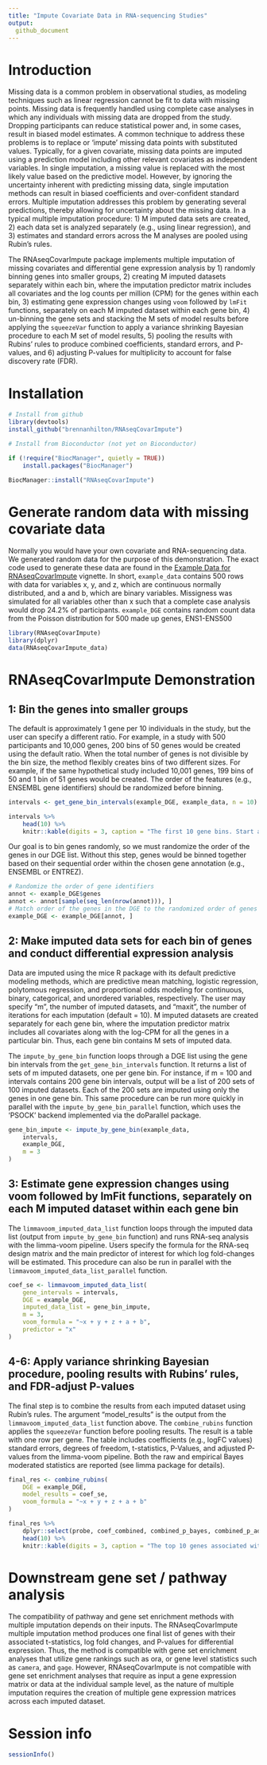 ```yaml
---
title: "Impute Covariate Data in RNA-sequencing Studies"
output:
  github_document
---
```


# Introduction

Missing data is a common problem in observational studies, as modeling techniques such as linear regression cannot be fit to data with missing points. Missing data is frequently handled using complete case analyses in which any individuals with missing data are dropped from the study. Dropping participants can reduce statistical power and, in some cases, result in biased model estimates. A common technique to address these problems is to replace or ‘impute’ missing data points with substituted values. Typically, for a given covariate, missing data points are imputed using a prediction model including other relevant covariates as independent variables. In single imputation, a missing value is replaced with the most likely value based on the predictive model. However, by ignoring the uncertainty inherent with predicting missing data, single imputation methods can result in biased coefficients and over-confident standard errors. Multiple imputation addresses this problem by generating several predictions, thereby allowing for uncertainty about the missing data. In a typical multiple imputation procedure: 1) M imputed data sets are created, 2) each data set is analyzed separately (e.g., using linear regression), and 3) estimates and standard errors across the M analyses are pooled using Rubin’s rules. 

The RNAseqCovarImpute package implements multiple imputation of missing covariates and differential gene expression analysis by 1) randomly binning genes into smaller groups, 2) creating M imputed datasets separately within each bin, where the imputation predictor matrix includes all covariates and the log counts per million (CPM) for the genes within each bin, 3) estimating gene expression changes using `voom` followed by `lmFit` functions, separately on each M imputed dataset within each gene bin, 4) un-binning the gene sets and stacking the M sets of model results before applying the `squeezeVar` function to apply a variance shrinking Bayesian procedure to each M set of model results, 5) pooling the results with Rubins’ rules to produce combined coefficients, standard errors, and P-values, and 6) adjusting P-values for multiplicity to account for false discovery rate (FDR). 


# Installation

```r
# Install from github
library(devtools)
install_github("brennanhilton/RNAseqCovarImpute")

# Install from Bioconductor (not yet on Bioconductor)

if (!require("BiocManager", quietly = TRUE))
    install.packages("BiocManager")

BiocManager::install("RNAseqCovarImpute")
```

# Generate random data with missing covariate data

Normally you would have your own covariate and RNA-sequencing data. We generated random data for the purpose of this demonstration. The exact code used to generate these data are found in the [Example Data for RNAseqCovarImpute](Example_Data_for_RNAseqCovarImpute.html) vignette. In short, `example_data` contains 500 rows with data for variables x, y, and z, which are continuous normally distributed, and a and b, which are binary variables. Missigness was simulated for all variables other than x such that a complete case analysis would drop 24.2% of participants. `example_DGE` contains random count data from the Poisson distribution for 500 made up genes, ENS1-ENS500
```r
library(RNAseqCovarImpute)
library(dplyr)
data(RNAseqCovarImpute_data)
```

# RNAseqCovarImpute Demonstration

## 1: Bin the genes into smaller groups
The default is approximately 1 gene per 10 individuals in the study, but the user can specify a different ratio. For example, in a study with 500 participants and 10,000 genes, 200 bins of 50 genes would be created using the default ratio. When the total number of genes is not divisible by the bin size, the method flexibly creates bins of two different sizes. For example, if the same hypothetical study included 10,001 genes, 199 bins of 50 and 1 bin of 51 genes would be created. The order of the features (e.g., ENSEMBL gene identifiers) should be randomized before binning. 

```r
intervals <- get_gene_bin_intervals(example_DGE, example_data, n = 10)
```

```r
intervals %>%
    head(10) %>%
    knitr::kable(digits = 3, caption = "The first 10 gene bins. Start and end columns indicate row numbers for the beginning and end of each bin. Number indicates the number of genes in each bin.")
```

Our goal is to bin genes randomly, so we must randomize the order of the genes in our DGE list. Without this step, genes would be binned together based on their sequential order within the chosen gene annotation (e.g., ENSEMBL or ENTREZ). 

```r
# Randomize the order of gene identifiers
annot <- example_DGE$genes
annot <- annot[sample(seq_len(nrow(annot))), ]
# Match order of the genes in the DGE to the randomized order of genes in the annotation
example_DGE <- example_DGE[annot, ]
```

## 2: Make imputed data sets for each bin of genes and conduct differential expression analysis

Data are imputed using the mice R package with its default predictive modeling methods, which are predictive mean matching, logistic regression, polytomous regression, and proportional odds modeling for continuous, binary, categorical, and unordered variables, respectively. The user may specify “m”, the number of imputed datasets, and “maxit”, the number of iterations for each imputation (default = 10). M imputed datasets are created separately for each gene bin, where the imputation predictor matrix includes all covariates along with the log-CPM for all the genes in a particular bin. Thus, each gene bin contains M sets of imputed data. 

The `impute_by_gene_bin` function loops through a DGE list using the gene bin intervals from the `get_gene_bin_intervals` function. It returns a list of sets of m imputed datasets, one per gene bin. For instance, if m = 100 and intervals contains 200 gene bin intervals, output will be a list of 200 sets of 100 imputed datasets. Each of the 200 sets are imputed using only the genes in one gene bin. This same procedure can be run more quickly in parallel with the `impute_by_gene_bin_parallel` function, which uses the 'PSOCK' backend implemented via the doParallel package.
```r
gene_bin_impute <- impute_by_gene_bin(example_data,
    intervals,
    example_DGE,
    m = 3
)
```

## 3: Estimate gene expression changes using voom followed by lmFit functions, separately on each M imputed dataset within each gene bin

The `limmavoom_imputed_data_list` function loops through the imputed data list (output from `impute_by_gene_bin` function) and runs RNA-seq analysis with the limma-voom pipeline. Users specify the formula for the RNA-seq design matrix and the main predictor of interest for which log fold-changes will be estimated. This procedure can also be run in parallel with the `limmavoom_imputed_data_list_parallel` function. 
```r
coef_se <- limmavoom_imputed_data_list(
    gene_intervals = intervals,
    DGE = example_DGE,
    imputed_data_list = gene_bin_impute,
    m = 3,
    voom_formula = "~x + y + z + a + b",
    predictor = "x"
)
```

## 4-6: Apply variance shrinking Bayesian procedure, pooling results with Rubins’ rules, and FDR-adjust P-values

The final step is to combine the results from each imputed dataset using Rubin's rules. The argument "model_results" is the output from the `limmavoom_imputed_data_list` function above. The `combine_rubins` function applies the `squeezeVar` function before pooling results. The result is a table with one row per gene. The table includes coefficients (e.g., logFC values) standard errors, degrees of freedom, t-statistics, P-Values, and adjusted P-values from the limma-voom pipeline. Both the raw and empirical Bayes moderated statistics are reported (see limma package for details). 
```r
final_res <- combine_rubins(
    DGE = example_DGE,
    model_results = coef_se,
    voom_formula = "~x + y + z + a + b"
)
```


```r
final_res %>%
    dplyr::select(probe, coef_combined, combined_p_bayes, combined_p_adj_bayes) %>%
    head(10) %>%
    knitr::kable(digits = 3, caption = "The top 10 genes associated with predictor x sorted by lowest P-value")
```

# Downstream gene set / pathway analysis

The compatibility of pathway and gene set enrichment methods with multiple imputation depends on their inputs. The RNAseqCovarImpute multiple imputation method produces one final list of genes with their associated t-statistics, log fold changes, and P-values for differential expression. Thus, the method is compatible with gene set enrichment analyses that utilize gene rankings such as ora, or gene level statistics such as `camera`, and `gage`. However, RNAseqCovarImpute is not compatible with gene set enrichment analyses that require as input a gene expression matrix or data at the individual sample level, as the nature of multiple imputation requires the creation of multiple gene expression matrices across each imputed dataset.

# Session info {.unnumbered}

```r
sessionInfo()
```


